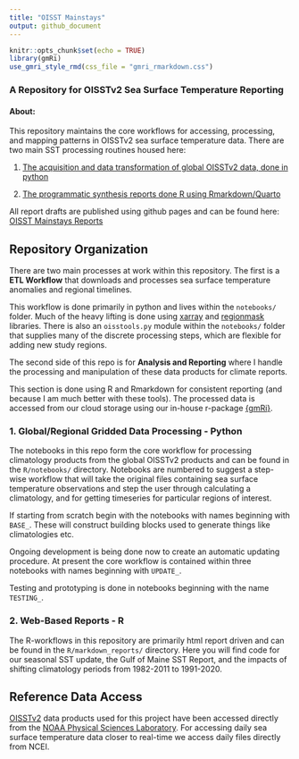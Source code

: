 ```yaml
---
title: "OISST Mainstays"
output: github_document
---
```


```r
knitr::opts_chunk$set(echo = TRUE)
library(gmRi)
use_gmri_style_rmd(css_file = "gmri_rmarkdown.css")
```

### A Repository for OISSTv2 Sea Surface Temperature Reporting


#### About: 

This repository maintains the core workflows for accessing, processing, and mapping patterns in OISSTv2 sea surface temperature data. There are two main SST processing routines housed here:

 1. [The acquisition and data transformation of global OISSTv2 data, done in python](https://github.com/adamkemberling/oisst_mainstays/tree/master/notebooks)
 
 2. [The programmatic synthesis reports done R using Rmarkdown/Quarto](https://github.com/adamkemberling/oisst_mainstays/tree/master/R)
 
All report drafts are published using github pages and can be found here: [OISST Mainstays Reports](https://github.com/adamkemberling/oisst_mainstays/blob/master/index.md)

## Repository Organization

There are two main processes at work within this repository. The first is a **ETL Workflow** that downloads and processes sea surface temperature anomalies and regional timelines. 

This workflow is done primarily in python and lives within the `notebooks/` folder. Much of the heavy lifting is done using [xarray]() and [regionmask]() libraries. There is also an `oisstools.py` module within the `notebooks/` folder that supplies many of the discrete processing steps, which are flexible for adding new study regions.

The second side of this repo is for **Analysis and Reporting** where I handle the processing and manipulation of these data products for climate reports. 

This section is done using R and Rmarkdown for consistent reporting (and because I am much better with these tools). The processed data is accessed from our cloud storage using our in-house r-package [{gmRi}](www.github.com/gulfofmaine/gmri).  


### 1. Global/Regional Gridded Data Processing - Python

The notebooks in this repo form the core workflow for processing climatology products from the global OISSTv2 products and can be found in the `R/notebooks/` directory. Notebooks are numbered to suggest a step-wise workflow that will take the original files containing sea surface temperature observations and step the user through calculating a climatology, and for getting timeseries for particular regions of interest. 

If starting from scratch begin with the notebooks with names beginning with `BASE_`. These will construct building blocks used to generate things like climatologies etc.

Ongoing development is being done now to create an automatic updating procedure. At present the core workflow is contained within three notebooks with names beginning with `UPDATE_`.

Testing and prototyping is done in notebooks beginning with the name `TESTING_`.


### 2. Web-Based Reports - R

The R-workflows in this repository are primarily html report driven and can be found in the `R/markdown_reports/` directory. Here you will find code for our seasonal SST update, the Gulf of Maine SST Report, and the impacts of shifting climatology periods from 1982-2011 to 1991-2020.


## Reference Data Access

[OISSTv2](https://www.ncdc.noaa.gov/oisst/optimum-interpolation-sea-surface-temperature-oisst-v21) data products used for this project have been accessed directly from the [NOAA Physical Sciences Laboratory](https://psl.noaa.gov/data/gridded/data.noaa.oisst.v2.highres.html). For accessing daily sea surface temperature data closer to real-time we access daily files directly from NCEI.


